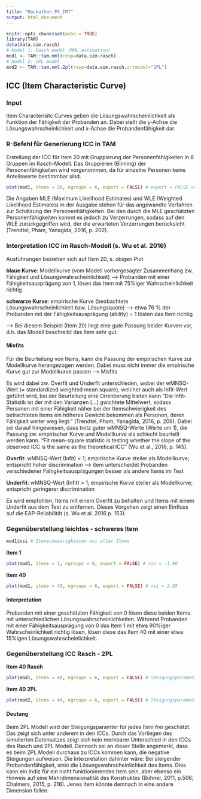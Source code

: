 ```yaml
---
title: "Hackathon_P4_IRT"
output: html_document
---
```


```r
knitr::opts_chunk$set(echo = TRUE)
library(TAM)
data(data.sim.rasch)
# Model 1: Rasch model (MML estimation)
mod1 <- TAM::tam.mml(resp=data.sim.rasch)
# Model 2: 2PL model
mod2 <- TAM::tam.mml.2pl(resp=data.sim.rasch,irtmodel="2PL")
```

## ICC (Item Characteristic Curve)

### Input

Item Characterisitc Curves geben die Lösungswahrscheinlichkeit als Funktion der Fähigkeit der Probanden an. Dabei stellt die y-Achse die Lösungswahrscheinlichkeit und x-Achse die Probandenfähigkeit dar.

### R-Befehl für Generierung ICC in TAM

Erstellung der ICC für Item 20 mit Gruppierung der Personenfähigkeiten in 6 Gruppen im Rasch-Modell. Das Gruppieren (Binning) der Personenfähigkeiten wird vorgenommen, da für einzelne Personen keine Anteilswerte bestimmbar sind.

```r
plot(mod1, items = 20, ngroups = 6, export = FALSE) # export = FALSE verhindert separates Abspeichern der .png-Datei
```

Die Angaben MLE (Maximum Likelihood Estimates) und WLE (Weighted Likelihood Estimates) in der Ausgabe stehen für das angewandte Verfahren zur Schätzung der Personenhäfigkeiten. Bei den durch die MLE geschätzten Personenfähigkeiten kommt es jedoch zu Verzerrungen, sodass auf den WLE zurückgegriffen wird, der die erwarteten Verzerrungen berücksicht (Trendtel, Pham, Yanagida, 2016, p. 202).


### Interpretation ICC im Rasch-Modell (s. Wu et al. 2016)

Ausführungen beziehen sich auf Item 20, s. obigen Plot

<b>blaue Kurve</b>: Modellkurve (vom Modell vorhergesagter Zusammenhang zw. Fähigkeit und Lösungswahrscheinlichkeit) --> Probanden mit einer Fähigkeitsausprägung von 1, lösen das Item mit 75%iger Wahrscheinlichkeit richtig

<b>schwarze Kurve</b>: empirische Kurve (beobachtete Lösungswahrscheinlichkeit bzw. Lösungsquote) --> etwa 76 % der Probanden mit der Fähigkeitsausprägung (ability) = 1 lösten das Item richtig

--> Bei diesem Beispiel (Item 20) liegt eine gute Passung beider Kurven vor, d.h. das Modell beschreibt das Item sehr gut.

#### Misfits

Für die Beurteilung von Items, kann die Passung der empirischen Kurve zur Modellkurve herangezogen werden. Dabei muss nicht immer die empirische Kurve gut zur Modellkurve passen --> Misfits

Es wird dabei zw. Overfit und Underfit unterschieden, wobei der wMNSQ-Wert (= standardized weighted mean square), welcher auch als Infit-Wert geführt wird, bei der Beurteilung eine Orientierung bieten kann "Die Infit-Statistik ist der mit den Varianzen [...] gwichtete Mittelwert, sodass Personen mit einer Fähigkeit näher bei der Itemschwierigkeit des betrachteten Items ein höheres Gewicht bekommen als Personen, deren Fähigkeit weiter weg liegt." (Trendtel, Pham, Yanagida, 2016, p. 209). Dabei sei darauf hingewiesen, dass trotz guter wMNSQ-Werte (Werte um 1), die Passung zw. empirischer Kurve und Modellkurve als schlecht beurteilt werden kann. "Fit mean-square statistic is testing whether the slope of the observed ICC is the same as the theoretical ICC” (Wu et al., 2016, p. 145).

<b>Overfit</b>: wMNSQ-Wert (Infit) < 1; empirische Kurve steiler als Modellkurve; entspricht hoher discrimination --> item unterscheidet Probanden verschiedener Fähigkeitsausprägungen besser als andere Items im Test

<b>Underfit</b>: wMNSQ-Wert (Infit) > 1; empirische Kurve steiler als Modellkurve; entspricht geringerer discrimination

Es wird empfohlen, Items mit einem Overfit zu behalten und Items mit einem Underfit aus dem Test zu entfernen. Dieses Vorgehen zeigt einen Einfluss auf die EAP-Reliabilität (s. Wu et al. 2016 p. 153).


### Gegenüberstellung leichtes - schweres Item

```r
mod1$xsi # Itemschwierigkeiten xsi aller Items
```

<b>Item 1</b>

```r
plot(mod1, items = 1, ngroups = 6, export = FALSE) # xsi = -1.96
```

<b>Item 40</b>

```r
plot(mod1, items = 40, ngroups = 6, export = FALSE) # xsi = 2.05
```

#### Interpretation

Probanden mit einer geschätzten Fähigkeit von 0 lösen diese beiden Items mit unterschiedlichen Lösungswahrscheinlichkeiten. Während Probanden mit einer Fähigkeitsausprägung von 0 das Item 1 mit etwa 90%iger Wahrscheinlichkeit richtig lösen, lösen diese das Item 40 mit einer etwa 15%igen Lösungswahrscheinlichkeit.

### Gegenüberstellung ICC Rasch - 2PL

<b>Item 40 Rasch</b>

```r
plot(mod1, items = 40, ngroups = 6, export = FALSE) # Steigungsparameter = 1
```

<b>Item 40 2PL</b>
```r
plot(mod2, items = 40, ngroups = 6, export = FALSE) # Steigungsparameter frei geschätzt
```

#### Deutung

Beim 2PL Modell wird der Steigungsparamter für jedes Item frei geschätzt. Das zeigt sich unter anderem in den ICCs. Durch das Vorliegen des simulierten Datensatzes zeigt sich kein merkbarer Unterschied in den ICCs des Rasch und 2PL Modell. Dennoch sei an dieser Stelle angemerkt, dass es beim 2PL Modell durchaus zu ICCs kommen kann, die negative Steigungen aufweisen. Die Interpretation dahinter wäre: Bei steigender Probandenfähigkeit, sinkt die Lösungswahrscheinlichkeit des Items. Dies kann ein Indiz für ein nicht funktionierendes Item sein, aber ebenso ein Hinweis auf eine Mehrdimensionalität des Konstruktes (Bühner, 2011, p.506; Chalmers, 2015, p. 216). Jenes Item könnte demnach in eine andere Dimension fallen.
